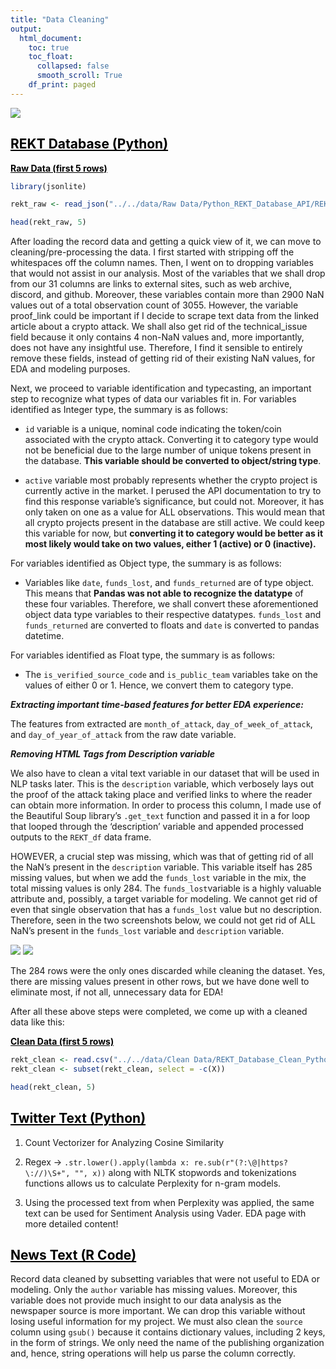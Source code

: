 ```yaml
---
title: "Data Cleaning"
output: 
  html_document:
    toc: true
    toc_float:
      collapsed: false
      smooth_scroll: True
    df_print: paged
---
```


<style>
a:link {
    color: black;
}

a:visited {
    color: black;
}

 a:hover {
    color: blue;
}

</style>


[![](../images/data_cleaning.jpeg)](https://www.iteratorshq.com/blog/data-cleaning-in-5-easy-steps/)

[REKT Database (Python)](https://github.com/anly501/anly-501-project-TegveerG/blob/main/codes/Data_Cleaning/REKT_Database_Cleaning.ipynb)
---

[**Raw Data (first 5 rows)**](https://github.com/anly501/anly-501-project-TegveerG/tree/main/data/Raw%20Data/Python_REKT_Database_API)

```r
library(jsonlite)

rekt_raw <- read_json("../../data/Raw Data/Python_REKT_Database_API/REKT_Database_Python_API.json", simplifyVector = TRUE)

head(rekt_raw, 5)
```

After loading the record data and getting a quick view of it, we can move to cleaning/pre-processing the data. I first started with stripping off the whitespaces off the column names. Then, I went on to dropping variables that would not assist in our analysis. Most of the variables that we shall drop from our 31 columns are links to external sites, such as web archive, discord, and github. Moreover, these variables contain more than 2900 NaN values out of a total observation count of 3055. However, the variable proof_link could be important if I decide to scrape text data from the linked article about a crypto attack. We shall also get rid of the technical_issue field because it only contains 4 non-NaN values and, more importantly, does not have any insightful use. Therefore, I find it sensible to entirely remove these fields, instead of getting rid of their existing NaN values, for EDA and modeling purposes.

Next, we proceed to variable identification and typecasting, an important step to recognize what types of data our variables fit in.
For variables identified as Integer type, the summary is as follows:

*    `id` variable is a unique, nominal code indicating the token/coin associated with the crypto attack. Converting it to category type would not be beneficial due to the large number of unique tokens present in the database. **This variable should be converted to object/string type**. 

*    `active` variable most probably represents whether the crypto project is currently active in the market. I perused the API documentation to try to find this response variable's significance, but could not. Moreover, it has only taken on one as a value for ALL observations. This would mean that all crypto projects present in the database are still active. We could keep this variable for now, but **converting it to category would be better as it most likely would take on two values, either 1 (active) or 0 (inactive).**  

For variables identified as Object type, the summary is as follows:

*    Variables like `date`, `funds_lost`, and `funds_returned` are of type object. This means that **Pandas was not able to recognize the datatype** of these four variables. Therefore, we shall convert these aforementioned object data type variables to their respective datatypes. `funds_lost` and `funds_returned` are converted to floats and `date` is converted to pandas datetime.

For variables identified as Float type, the summary is as follows:

*   The `is_verified_source_code` and `is_public_team` variables take on the values of either 0 or 1. Hence, we convert them to category type.

***Extracting important time-based features for better EDA experience:***

The features from extracted are `month_of_attack`, `day_of_week_of_attack`, and `day_of_year_of_attack` from the raw date variable. 

***Removing HTML Tags from Description variable***

We also have to clean a vital text variable in our dataset that will be used in NLP tasks later. This is the `description` variable, which verbosely lays out the proof of the attack taking place and verified links to where the reader can obtain more information. In order to process this column, I made use of the Beautiful Soup library's `.get_text` function and passed it in a for loop that looped through the 'description' variable and appended processed outputs to the `REKT_df` data frame. 

HOWEVER, a crucial step was missing, which was that of getting rid of all the NaN's present in the `description` variable. This variable itself has 285 missing values, but when we add the  `funds_lost` variable in the mix, the total missing values is only 284. The `funds_lost`variable is a highly valuable attribute and, possibly, a target variable for modeling. We cannot get rid of even that single observation that has a `funds_lost` value but no description. Therefore, seen in the two screenshots below, we could not get rid of ALL NaN's present in the `funds_lost` variable and `description` variable.

![](../images/REKT_Database_Rows_Removed.jpeg)
![](../images/87th_highest_funds_lost_observation_missing_description.jpeg)

The 284 rows were the only ones discarded while cleaning the dataset. Yes, there are missing values present in other rows, but we have done well to eliminate most, if not all, unnecessary data for EDA!

After all these above steps were completed, we come up with a cleaned data like this:

[**Clean Data (first 5 rows)**](https://github.com/anly501/anly-501-project-TegveerG/blob/main/data/Clean%20Data/REKT_Database_Clean_Python.csv)

```r
rekt_clean <- read.csv("../../data/Clean Data/REKT_Database_Clean_Python.csv")
rekt_clean <- subset(rekt_clean, select = -c(X))

head(rekt_clean, 5)
```

[Twitter Text (Python)](https://github.com/anly501/anly-501-project-TegveerG/blob/main/codes/Data_Cleaning/Twitter_API_cleaning.ipynb)
---

1. Count Vectorizer for Analyzing Cosine Similarity 

2. Regex -> `.str.lower().apply(lambda x: re.sub(r"(?:\@|https?\://)\S+", "", x))` along with NLTK stopwords and tokenizations functions allows us to calculate Perplexity for n-gram models.

3. Using the processed text from when Perplexity was applied, the same text can be used for Sentiment Analysis using Vader. EDA page with more detailed content!

[News Text (R Code)](https://github.com/anly501/anly-501-project-TegveerG/blob/main/codes/Data_Cleaning/NEWSAPI_cleaning.Rmd)
---

Record data cleaned by subsetting variables that were not useful to EDA or modeling. Only the `author` variable has missing values. Moreover, this variable does not provide much insight to our data analysis as the newspaper source is more important. We can drop this variable without losing useful information for my project.
We must also clean the `source` column using `gsub()` because it contains dictionary values, including 2 keys, in the form of strings. We only need the name of the publishing organization and, hence, string operations will help us parse the column correctly.